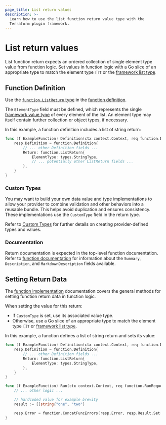 ```yaml
---
page_title: List return values
description: >-
  Learn how to use the list function return value type with the
  Terraform plugin framework.
---
```


# List return values

List function return expects an ordered collection of single element type value from function logic. Set values in function logic with a Go slice of an appropriate type to match the element type `[]T` or the [framework list type](/terraform/plugin/framework/handling-data/types/list).

## Function Definition

Use the [`function.ListReturn` type](https://pkg.go.dev/github.com/hashicorp/terraform-plugin-framework/function#ListReturn) in the [function definition](/terraform/plugin/framework/functions/implementation#definition-method).

The `ElementType` field must be defined, which represents the single [framework value type](/terraform/plugin/framework/handling-data/types) of every element of the list. An element type may itself contain further collection or object types, if necessary.

In this example, a function definition includes a list of string return:

```go
func (f ExampleFunction) Definition(ctx context.Context, req function.DefinitionRequest, resp *function.DefinitionResponse) {
    resp.Definition = function.Definition{
        // ... other Definition fields ...
        Return: function.ListReturn{
            ElementType: types.StringType,
            // ... potentially other ListReturn fields ...
        },
    }
}
```

### Custom Types

You may want to build your own data value and type implementations to allow your provider to combine validation and other behaviors into a reusable bundle. This helps avoid duplication and ensures consistency. These implementations use the `CustomType` field in the return type.

Refer to [Custom Types](/terraform/plugin/framework/handling-data/types/custom) for further details on creating provider-defined types and values.

### Documentation

Return documentation is expected in the top-level function documentation. Refer to [function documentation](/terraform/plugin/framework/functions/documentation) for information about the `Summary`, `Description`, and `MarkdownDescription` fields available.

## Setting Return Data

The [function implementation](/terraform/plugin/framework/functions/implementation) documentation covers the general methods for setting function return data in function logic.

When setting the value for this return:

* If `CustomType` is set, use its associated value type.
* Otherwise, use a Go slice of an appropriate type to match the element type `[]T` or [framework list type](/terraform/plugin/framework/handling-data/types/list).

In this example, a function defines a list of string return and sets its value:

```go
func (f ExampleFunction) Definition(ctx context.Context, req function.DefinitionRequest, resp *function.DefinitionResponse) {
    resp.Definition = function.Definition{
        // ... other Definition fields ...
        Return: function.ListReturn{
            ElementType: types.StringType,
        },
    }
}

func (f ExampleFunction) Run(ctx context.Context, req function.RunRequest, resp *function.RunResponse) {
    // ... other logic ...

    // hardcoded value for example brevity
    result := []string{"one", "two"}

    resp.Error = function.ConcatFuncErrors(resp.Error, resp.Result.Set(ctx, &result))
}
```
